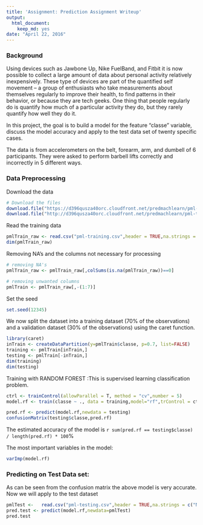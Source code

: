 ```yaml
---
title: 'Assignment: Prediction Assignment Writeup'
output: 
  html_document: 
    keep_md: yes
date: "April 22, 2016"
---
```


### Background 

Using devices such as Jawbone Up, Nike FuelBand, and Fitbit it is now possible to collect a large amount of data about personal activity relatively inexpensively. These type of devices are part of the quantified self movement – a group of enthusiasts who take measurements about themselves regularly to improve their health, to find patterns in their behavior, or because they are tech geeks. One thing that people regularly do is quantify how much of a particular activity they do, but they rarely quantify how well they do it. 

In this project, the goal is to build a model for the feature "classe" variable, discuss the model accuracy and apply to the test data set of twenty specific cases. 

The data is from accelerometers on the belt, forearm, arm, and dumbell of 6 participants. They were asked to perform barbell lifts correctly and incorrectly in 5 different ways.

### Data Preprocessing

Download the data
```r
# Download the files
download.file("https://d396qusza40orc.cloudfront.net/predmachlearn/pml-training.csv", destfile = "./pml-training.csv")
download.file("http://d396qusza40orc.cloudfront.net/predmachlearn/pml-testing.csv", destfile = "./pml-testing.csv")
```

Read the training data
```r
pmlTrain_raw <- read.csv("pml-training.csv",header = TRUE,na.strings = c("NA","NULL",""))
dim(pmlTrain_raw)
```

Removing NA's and the columns not necessary for processing
```r
# removing NA's
pmlTrain_raw <- pmlTrain_raw[,colSums(is.na(pmlTrain_raw))==0]

# removing unwanted columns
pmlTrain <- pmlTrain_raw[,-(1:7)]
```

Set the seed
```r
set.seed(12345)
```

We now split the dataset into a training dataset (70% of the observations) and a validation dataset (30% of the observations) using the caret function. 

```r
library(caret)
inTrain <- createDataPartition(y=pmlTrain$classe, p=0.7, list=FALSE)
training <- pmlTrain[inTrain,]
testing <- pmlTrain[-inTrain,]
dim(training)
dim(testing)
```



Training with RANDOM FOREST :This is supervised learning classification problem. 

```r
ctrl <- trainControl(allowParallel = T, method = "cv",number = 5)
model.rf <- train(classe ~ ., data = training,model="rf",trControl = ctrl)
```




```r
pred.rf <- predict(model.rf,newdata = testing)
confusionMatrix(testing$classe,pred.rf)
```

The estimated accuracy of the model is `r sum(pred.rf == testing$classe) / length(pred.rf) * 100 `%

The most important variables in the model:

```r
varImp(model.rf)
```

### Predicting on Test Data set:
As can be seen from the confusion matrix the above model is very accurate. Now we will apply to the test dataset

```r
pmlTest <-   read.csv("pml-testing.csv",header = TRUE,na.strings = c("NA","NULL","")) 
pred.test <- predict(model.rf,newdata=pmlTest)
pred.test
```


